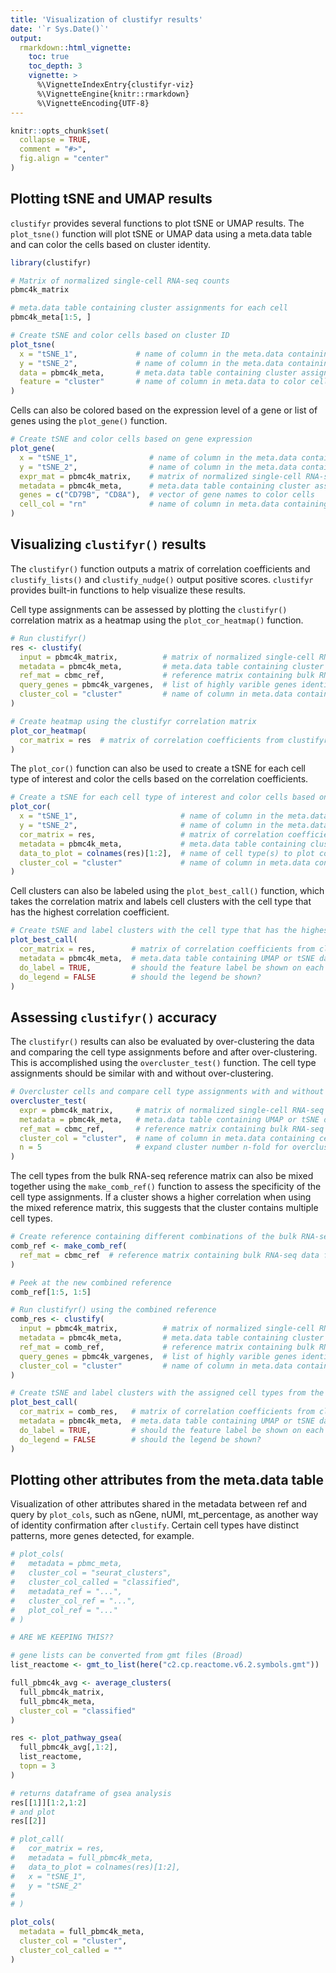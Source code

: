 ```yaml
---
title: 'Visualization of clustifyr results'
date: '`r Sys.Date()`'
output:
  rmarkdown::html_vignette:
    toc: true
    toc_depth: 3
    vignette: >
      %\VignetteIndexEntry{clustifyr-viz}
      %\VignetteEngine{knitr::rmarkdown}
      %\VignetteEncoding{UTF-8}
---
```


```r
knitr::opts_chunk$set(
  collapse = TRUE,
  comment = "#>",
  fig.align = "center"
)
```

## Plotting tSNE and UMAP results

`clustifyr` provides several functions to plot tSNE or UMAP results. The `plot_tsne()` function will plot tSNE or UMAP data using a meta.data table and can color the cells based on cluster identity.

```r
library(clustifyr)

# Matrix of normalized single-cell RNA-seq counts
pbmc4k_matrix

# meta.data table containing cluster assignments for each cell 
pbmc4k_meta[1:5, ]

# Create tSNE and color cells based on cluster ID
plot_tsne(
  x = "tSNE_1",             # name of column in the meta.data containing the data to plot on x-axis
  y = "tSNE_2",             # name of column in the meta.data containing the data to plot on y-axis
  data = pbmc4k_meta,       # meta.data table containing cluster assignments for each cell
  feature = "cluster"       # name of column in meta.data to color cells by
)
```

Cells can also be colored based on the expression level of a gene or list of genes using the `plot_gene()` function.   

```r
# Create tSNE and color cells based on gene expression
plot_gene(
  x = "tSNE_1",                # name of column in the meta.data containing the data to plot on x-axis
  y = "tSNE_2",                # name of column in the meta.data containing the data to plot on y-axis
  expr_mat = pbmc4k_matrix,    # matrix of normalized single-cell RNA-seq counts
  metadata = pbmc4k_meta,      # meta.data table containing cluster assignments for each cell
  genes = c("CD79B", "CD8A"),  # vector of gene names to color cells
  cell_col = "rn"              # name of column in meta.data containing the cell IDs
)
```

## Visualizing `clustifyr()` results

The `clustifyr()` function outputs a matrix of correlation coefficients and `clustify_lists()` and `clustify_nudge()` output positive scores. `clustifyr` provides built-in functions to help visualize these results.

Cell type assignments can be assessed by plotting the `clustifyr()` correlation matrix as a heatmap using the `plot_cor_heatmap()` function.

```r
# Run clustifyr()
res <- clustify(
  input = pbmc4k_matrix,          # matrix of normalized single-cell RNA-seq counts
  metadata = pbmc4k_meta,         # meta.data table containing cluster assignments for each cell
  ref_mat = cbmc_ref,             # reference matrix containing bulk RNA-seq data for each cell type
  query_genes = pbmc4k_vargenes,  # list of highly varible genes identified with Seurat
  cluster_col = "cluster"         # name of column in meta.data containing cell clusters
)

# Create heatmap using the clustifyr correlation matrix
plot_cor_heatmap(
  cor_matrix = res  # matrix of correlation coefficients from clustifyr()
)
```

The `plot_cor()` function can also be used to create a tSNE for each cell type of interest and color the cells based on the correlation coefficients.

```r
# Create a tSNE for each cell type of interest and color cells based on correlation coefficients
plot_cor(
  x = "tSNE_1",                       # name of column in the meta.data containing the data to plot on x-axis
  y = "tSNE_2",                       # name of column in the meta.data containing the data to plot on y-axis
  cor_matrix = res,                   # matrix of correlation coefficients from clustifyr()
  metadata = pbmc4k_meta,             # meta.data table containing cluster assignments for each cell
  data_to_plot = colnames(res)[1:2],  # name of cell type(s) to plot correlation coefficients
  cluster_col = "cluster"             # name of column in meta.data containing cell clusters
)
```

Cell clusters can also be labeled using the `plot_best_call()` function, which takes the correlation matrix and labels cell clusters with the cell type that has the highest correlation coefficient.

```r
# Create tSNE and label clusters with the cell type that has the highest correlation coefficient
plot_best_call(
  cor_matrix = res,        # matrix of correlation coefficients from clustifyr()
  metadata = pbmc4k_meta,  # meta.data table containing UMAP or tSNE data
  do_label = TRUE,         # should the feature label be shown on each cluster?
  do_legend = FALSE        # should the legend be shown?
)
```

## Assessing `clustifyr()` accuracy

The `clustifyr()` results can also be evaluated by over-clustering the data and comparing the cell type assignments before and after over-clustering. This is accomplished using the `overcluster_test()` function. The cell type assignments should be similar with and without over-clustering.

```r
# Overcluster cells and compare cell type assignments with and without over-clustering
overcluster_test(
  expr = pbmc4k_matrix,     # matrix of normalized single-cell RNA-seq counts
  metadata = pbmc4k_meta,   # meta.data table containing UMAP or tSNE data
  ref_mat = cbmc_ref,       # reference matrix containing bulk RNA-seq data for each cell type      
  cluster_col = "cluster",  # name of column in meta.data containing cell clusters
  n = 5                     # expand cluster number n-fold for overclustering
)
```

The cell types from the bulk RNA-seq reference matrix can also be mixed together using the `make_comb_ref()` function to assess the specificity of the cell type assignments. If a cluster shows a higher correlation when using the mixed reference matrix, this suggests that the cluster contains multiple cell types.

```r
# Create reference containing different combinations of the bulk RNA-seq data
comb_ref <- make_comb_ref(
  ref_mat = cbmc_ref  # reference matrix containing bulk RNA-seq data for each cell type      
)

# Peek at the new combined reference
comb_ref[1:5, 1:5]

# Run clustifyr() using the combined reference
comb_res <- clustify(
  input = pbmc4k_matrix,          # matrix of normalized single-cell RNA-seq counts
  metadata = pbmc4k_meta,         # meta.data table containing cluster assignments for each cell
  ref_mat = comb_ref,             # reference matrix containing bulk RNA-seq data for each cell type
  query_genes = pbmc4k_vargenes,  # list of highly varible genes identified with Seurat
  cluster_col = "cluster"         # name of column in meta.data containing cell clusters
)

# Create tSNE and label clusters with the assigned cell types from the combined reference
plot_best_call(
  cor_matrix = comb_res,   # matrix of correlation coefficients from clustifyr()
  metadata = pbmc4k_meta,  # meta.data table containing UMAP or tSNE data
  do_label = TRUE,         # should the feature label be shown on each cluster?
  do_legend = FALSE        # should the legend be shown?
)
```

## Plotting other attributes from the meta.data table 

Visualization of other attributes shared in the metadata between ref and query by `plot_cols`, such as nGene, nUMI, mt_percentage, as another way of identity confirmation after `clustify`. Certain cell types have distinct patterns, more genes detected, for example.

```r
# plot_cols(
#   metadata = pbmc_meta,
#   cluster_col = "seurat_clusters",
#   cluster_col_called = "classified",
#   metadata_ref = "...",
#   cluster_col_ref = "...",
#   plot_col_ref = "..."
# )
```









```r
# ARE WE KEEPING THIS??

# gene lists can be converted from gmt files (Broad)
list_reactome <- gmt_to_list(here("c2.cp.reactome.v6.2.symbols.gmt"))

full_pbmc4k_avg <- average_clusters(
  full_pbmc4k_matrix, 
  full_pbmc4k_meta, 
  cluster_col = "classified"
)

res <- plot_pathway_gsea(
  full_pbmc4k_avg[,1:2], 
  list_reactome, 
  topn = 3
)

# returns dataframe of gsea analysis
res[[1]][1:2,1:2]
# and plot
res[[2]]
```

```r
# plot_call(
#   cor_matrix = res, 
#   metadata = full_pbmc4k_meta,
#   data_to_plot = colnames(res)[1:2],
#   x = "tSNE_1",
#   y = "tSNE_2"
#   
# )

plot_cols(
  metadata = full_pbmc4k_meta,
  cluster_col = "cluster",
  cluster_col_called = ""
)
```






